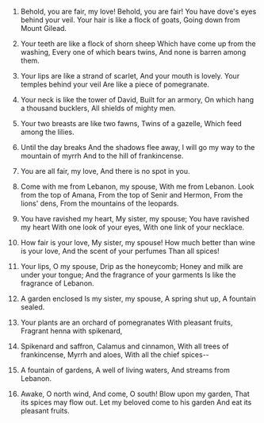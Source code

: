 
1. Behold, you are fair, my love! Behold, you are fair! You have dove's eyes behind your veil. Your hair is like a flock of goats, Going down from Mount Gilead.

2. Your teeth are like a flock of shorn sheep Which have come up from the washing, Every one of which bears twins, And none is barren among them.

3. Your lips are like a strand of scarlet, And your mouth is lovely. Your temples behind your veil Are like a piece of pomegranate.

4. Your neck is like the tower of David, Built for an armory, On which hang a thousand bucklers, All shields of mighty men.

5. Your two breasts are like two fawns, Twins of a gazelle, Which feed among the lilies.

6. Until the day breaks And the shadows flee away, I will go my way to the mountain of myrrh And to the hill of frankincense.

7. You are all fair, my love, And there is no spot in you.

8. Come with me from Lebanon, my spouse, With me from Lebanon. Look from the top of Amana, From the top of Senir and Hermon, From the lions' dens, From the mountains of the leopards.

9. You have ravished my heart, My sister, my spouse; You have ravished my heart With one look of your eyes, With one link of your necklace.

10. How fair is your love, My sister, my spouse! How much better than wine is your love, And the scent of your perfumes Than all spices!

11. Your lips, O my spouse, Drip as the honeycomb; Honey and milk are under your tongue; And the fragrance of your garments Is like the fragrance of Lebanon.

12. A garden enclosed Is my sister, my spouse, A spring shut up, A fountain sealed.

13. Your plants are an orchard of pomegranates With pleasant fruits, Fragrant henna with spikenard,

14. Spikenard and saffron, Calamus and cinnamon, With all trees of frankincense, Myrrh and aloes, With all the chief spices--

15. A fountain of gardens, A well of living waters, And streams from Lebanon.

16. Awake, O north wind, And come, O south! Blow upon my garden, That its spices may flow out. Let my beloved come to his garden And eat its pleasant fruits.


